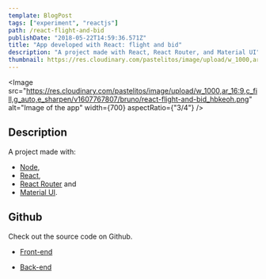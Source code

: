 ```yaml
---
template: BlogPost
tags: ["experiment", "reactjs"]
path: /react-flight-and-bid
publishDate: "2018-05-22T14:59:36.571Z"
title: "App developed with React: flight and bid"
description: "A project made with React, React Router, and Material UI"
thumbnail: https://res.cloudinary.com/pastelitos/image/upload/w_1000,ar_16:9,c_fill,g_auto,e_sharpen/v1607767807/bruno/react-flight-and-bid_hbkeoh.png
---
```



<Image
	src="https://res.cloudinary.com/pastelitos/image/upload/w_1000,ar_16:9,c_fill,g_auto,e_sharpen/v1607767807/bruno/react-flight-and-bid_hbkeoh.png"
	alt="Image of the app"
	width={700}
	aspectRatio={"3/4"}
/>

## Description

A project made with:

- [Node](https://nodejs.org/en/),
- [React](https://reactjs.org),
- [React Router](https://reacttraining.com/react-router/) and
- [Material UI](https://material-ui.com/).

## Github

Check out the source code on Github.

- [Front-end](https://github.com/brunogarcia/flight-and-bid/tree/master/front-end)

- [Back-end](https://github.com/brunogarcia/flight-and-bid/tree/master/server)
